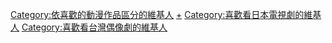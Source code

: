 

[[Category:依喜歡的動漫作品區分的維基人|Category:依喜歡的動漫作品區分的維基人]]
[[Category:櫻桃小丸子|+]]
[[Category:喜歡看日本電視劇的維基人|Category:喜歡看日本電視劇的維基人]]
[[Category:喜歡看台灣偶像劇的維基人|Category:喜歡看台灣偶像劇的維基人]]